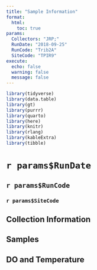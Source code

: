 ```yaml
---
title: "Sample Information"
format:
  html:
    toc: true
params:
  Collectors: "JRP;"
  RunDate: "2018-09-25"
  RunCode: "Trib2A"
  SiteCode: "TPIR9"
execute:
  echo: false
  warning: false
  message: false
---
```


```r
library(tidyverse)
library(data.table)
library(gt)
library(purrr)
library(quarto)
library(here)
library(knitr)
library(rlang)
library(kableExtra)
library(tibble)
```

# `r params$RunDate`

## `r params$RunCode`

### `r params$SiteCode`

::: panel-tabset
## Collection Information


## Samples


## DO and Temperature

:::
